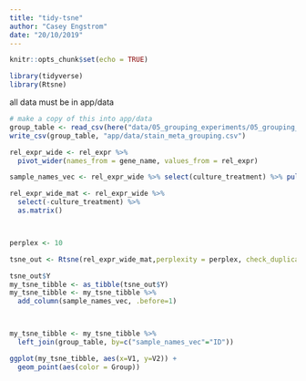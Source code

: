 ```yaml
---
title: "tidy-tsne"
author: "Casey Engstrom"
date: "20/10/2019"
---
```


```r
knitr::opts_chunk$set(echo = TRUE)
```


```r
library(tidyverse)
library(Rtsne)
```


all data must be in app/data
```r

# make a copy of this into app/data
group_table <- read_csv(here("data/05_grouping_experiments/05_grouping_table"))
write_csv(group_table, "app/data/stain_meta_grouping.csv")


```


```r
rel_expr_wide <- rel_expr %>% 
  pivot_wider(names_from = gene_name, values_from = rel_expr)

sample_names_vec <- rel_expr_wide %>% select(culture_treatment) %>% pull()

rel_expr_wide_mat <- rel_expr_wide %>% 
  select(-culture_treatment) %>% 
  as.matrix()



perplex <- 10

tsne_out <- Rtsne(rel_expr_wide_mat,perplexity = perplex, check_duplicates = FALSE)

tsne_out$Y
my_tsne_tibble <- as_tibble(tsne_out$Y)
my_tsne_tibble <- my_tsne_tibble %>% 
  add_column(sample_names_vec, .before=1)



my_tsne_tibble <- my_tsne_tibble %>% 
  left_join(group_table, by=c("sample_names_vec"="ID"))

ggplot(my_tsne_tibble, aes(x=V1, y=V2)) +
  geom_point(aes(color = Group))
```

